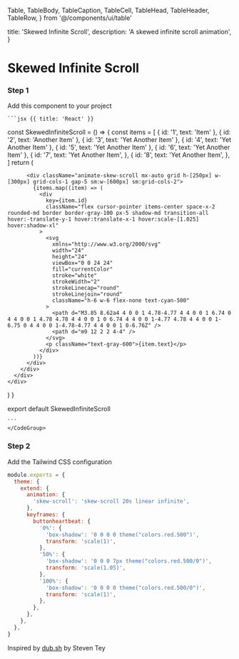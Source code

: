   Table,
  TableBody,
  TableCaption,
  TableCell,
  TableHead,
  TableHeader,
  TableRow,
} from '@/components/ui/table'

  title: 'Skewed Infinite Scroll',
  description: 'A skewed infinite scroll animation',
}

# Skewed Infinite Scroll

<RequiresTailwind />

<div className="my-4"></div>

<Preview>
  <SkewedInfiniteScroll />
</Preview>

### Step 1

Add this component to your project

 <CodeGroup title="SkewedInfiniteScroll.js">

    ```jsx {{ title: 'React' }}

const SkewedInfiniteScroll = () => {
const items = [
{ id: '1', text: 'Item' },
{ id: '2', text: 'Another Item' },
{ id: '3', text: 'Yet Another Item' },
{ id: '4', text: 'Yet Another Item' },
{ id: '5', text: 'Yet Another Item' },
{ id: '6', text: 'Yet Another Item' },
{
id: '7',
text: 'Yet Another Item',
},
{
id: '8',
text: 'Yet Another Item',
},
]
return (

<div>
<div className="flex items-center justify-center">
<div className="relative w-full max-w-screen-lg overflow-hidden">
<div className="pointer-events-none absolute -top-1 z-10 h-20 w-full bg-gradient-to-b from-white"></div>
<div className="pointer-events-none absolute -bottom-1 z-10 h-20 w-full bg-gradient-to-t from-white"></div>
<div className="pointer-events-none absolute -left-1 z-10 h-full w-20 bg-gradient-to-r from-white"></div>
<div className="pointer-events-none absolute -right-1 z-10 h-full w-20 bg-gradient-to-l from-white"></div>

          <div className="animate-skew-scroll mx-auto grid h-[250px] w-[300px] grid-cols-1 gap-5 sm:w-[600px] sm:grid-cols-2">
            {items.map((item) => (
              <div
                key={item.id}
                className="flex cursor-pointer items-center space-x-2 rounded-md border border-gray-100 px-5 shadow-md transition-all hover:-translate-y-1 hover:translate-x-1 hover:scale-[1.025] hover:shadow-xl"
              >
                <svg
                  xmlns="http://www.w3.org/2000/svg"
                  width="24"
                  height="24"
                  viewBox="0 0 24 24"
                  fill="currentColor"
                  stroke="white"
                  strokeWidth="2"
                  strokeLinecap="round"
                  strokeLinejoin="round"
                  className="h-6 w-6 flex-none text-cyan-500"
                >
                  <path d="M3.85 8.62a4 4 0 0 1 4.78-4.77 4 4 0 0 1 6.74 0 4 4 0 0 1 4.78 4.78 4 4 0 0 1 0 6.74 4 4 0 0 1-4.77 4.78 4 4 0 0 1-6.75 0 4 4 0 0 1-4.78-4.77 4 4 0 0 1 0-6.76Z" />
                  <path d="m9 12 2 2 4-4" />
                </svg>
                <p className="text-gray-600">{item.text}</p>
              </div>
            ))}
          </div>
        </div>
      </div>
    </div>

)
}

export default SkewedInfiniteScroll

    ```
    </CodeGroup>

### Step 2

Add the Tailwind CSS configuration

<CodeGroup title="tailwind.config.js">

```js
module.exports = {
  theme: {
    extend: {
      animation: {
        'skew-scroll': 'skew-scroll 20s linear infinite',
      },
      keyframes: {
        buttonheartbeat: {
          '0%': {
            'box-shadow': '0 0 0 0 theme("colors.red.500")',
            transform: 'scale(1)',
          },
          '50%': {
            'box-shadow': '0 0 0 7px theme("colors.red.500/0")',
            transform: 'scale(1.05)',
          },
          '100%': {
            'box-shadow': '0 0 0 0 theme("colors.red.500/0")',
            transform: 'scale(1)',
          },
        },
      },
    },
  },
}
```

</CodeGroup>

Inspired by [dub.sh](https://twitter.com/steventey/status/1740445963163255293) by Steven Tey
